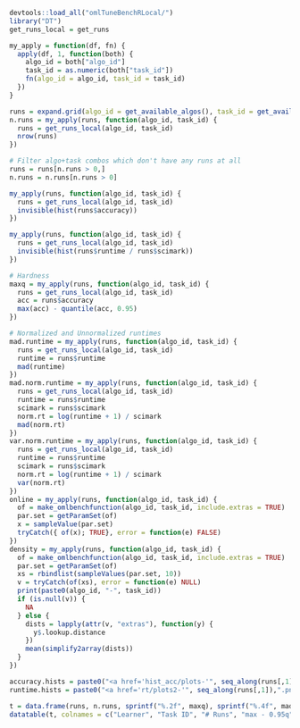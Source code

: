 ```r
devtools::load_all("omlTuneBenchRLocal/")
library("DT")
get_runs_local = get_runs

my_apply = function(df, fn) {
  apply(df, 1, function(both) {
    algo_id = both["algo_id"]
    task_id = as.numeric(both["task_id"])
    fn(algo_id = algo_id, task_id = task_id)
  })
}

```
```r
runs = expand.grid(algo_id = get_available_algos(), task_id = get_available_tasks())
n.runs = my_apply(runs, function(algo_id, task_id) {
  runs = get_runs_local(algo_id, task_id)
  nrow(runs)
})

# Filter algo+task combos which don't have any runs at all
runs = runs[n.runs > 0,]
n.runs = n.runs[n.runs > 0]
```
```r
my_apply(runs, function(algo_id, task_id) {
  runs = get_runs_local(algo_id, task_id)
  invisible(hist(runs$accuracy))
})
```
```r
my_apply(runs, function(algo_id, task_id) {
  runs = get_runs_local(algo_id, task_id)
  invisible(hist(runs$runtime / runs$scimark))
})
```
```r

# Hardness
maxq = my_apply(runs, function(algo_id, task_id) {
  runs = get_runs_local(algo_id, task_id)
  acc = runs$accuracy
  max(acc) - quantile(acc, 0.95)
})

# Normalized and Unnormalized runtimes
mad.runtime = my_apply(runs, function(algo_id, task_id) {
  runs = get_runs_local(algo_id, task_id)
  runtime = runs$runtime
  mad(runtime)
})
mad.norm.runtime = my_apply(runs, function(algo_id, task_id) {
  runs = get_runs_local(algo_id, task_id)
  runtime = runs$runtime
  scimark = runs$scimark
  norm.rt = log(runtime + 1) / scimark
  mad(norm.rt)
})
var.norm.runtime = my_apply(runs, function(algo_id, task_id) {
  runs = get_runs_local(algo_id, task_id)
  runtime = runs$runtime
  scimark = runs$scimark
  norm.rt = log(runtime + 1) / scimark
  var(norm.rt)
})
online = my_apply(runs, function(algo_id, task_id) {
  of = make_omlbenchfunction(algo_id, task_id, include.extras = TRUE)
  par.set = getParamSet(of)
  x = sampleValue(par.set)
  tryCatch({ of(x); TRUE}, error = function(e) FALSE)
})
density = my_apply(runs, function(algo_id, task_id) {
  of = make_omlbenchfunction(algo_id, task_id, include.extras = TRUE)
  par.set = getParamSet(of)
  xs = rbindlist(sampleValues(par.set, 10))
  v = tryCatch(of(xs), error = function(e) NULL)
  print(paste0(algo_id, "-", task_id))
  if (is.null(v)) {
    NA
  } else {
    dists = lapply(attr(v, "extras"), function(y) {
      y$.lookup.distance
    })
    mean(simplify2array(dists))
  }
})

accuracy.hists = paste0("<a href='hist_acc/plots-'", seq_along(runs[,1]),".png' target='_blank'><img src='hist_acc/plots-", seq_along(runs[,1]),".png' /></a>")
runtime.hists = paste0("<a href='rt/plots2-'", seq_along(runs[,1]),".png' target='_blank'><img src='hist_rt/plots2-", seq_along(runs[,1]),".png' /></a>")
```
```r
t = data.frame(runs, n.runs, sprintf("%.2f", maxq), sprintf("%.4f", mad.runtime), sprintf("%e", mad.norm.runtime), sprintf("%e", density), accuracy.hists, runtime.hists)
datatable(t, colnames = c("Learner", "Task ID", "# Runs", "max - 0.95q", "log. Runtime (MAD)", "log. Runtime / Scimark (MAD)", "Density", "Accuracy", "Runtime / Scimark"), escape = FALSE, filter = "top")
```

